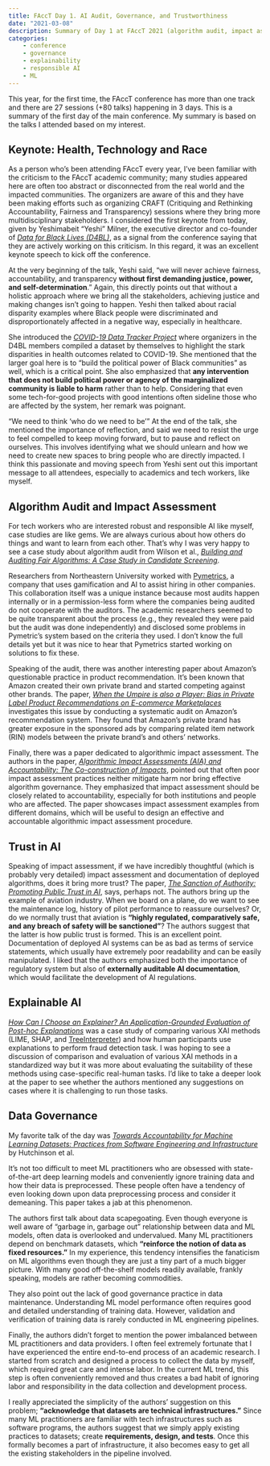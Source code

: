 ```yaml
---
title: FAccT Day 1. AI Audit, Governance, and Trustworthiness
date: "2021-03-08"
description: Summary of Day 1 at FAccT 2021 (algorithm audit, impact assessment, data governance, trust in AI, and explainable AI)
categories: 
    - conference
    - governance
    - explainability
    - responsible AI
    - ML
---
```


This year, for the first time, the FAccT conference has more than one track and there are 27 sessions (+80 talks) happening in 3 days. This is a summary of the first day of the main conference. My summary is based on the talks I attended based on my interest.

## Keynote: Health, Technology and Race

As a person who's been attending FAccT every year, I've been familiar with the criticism to the FAccT academic community; many studies appeared here are often too abstract or disconnected from the real world and the impacted communities. The organizers are aware of this and they have been making efforts such as organizing CRAFT (Critiquing and Rethinking Accountability, Fairness and Transparency) sessions where they bring more multidisciplinary stakeholders. I considered the first keynote from today, given by Yeshimabeit "Yeshi" Milner, the executive director and co-founder of [*Data for Black Lives (D4BL)*](https://d4bl.org/), as a signal from the conference saying that they are actively working on this criticism. In this regard, it was an excellent keynote speech to kick off the conference.

At the very beginning of the talk, Yeshi said, "we will never achieve fairness, accountability, and transparency **without first demanding justice, power, and self-determination**." Again, this directly points out that without a holistic approach where we bring all the stakeholders, achieving justice and making changes isn't going to happen. Yeshi then talked about racial disparity examples where Black people were discriminated and disproportionately affected in a negative way, especially in healthcare.

She introduced the [*COVID-19 Data Tracker Project*](https://d4bl.org/covid19-data) where organizers in the D4BL members compiled a dataset by themselves to highlight the stark disparities in health outcomes related to COVID-19. She mentioned that the larger goal here is to "build the political power of Black communities" as well, which is a critical point. She also emphasized that **any intervention that does not build political power or agency of the marginalized community is liable to harm** rather than to help. Considering that even some tech-for-good projects with good intentions often sideline those who are affected by the system, her remark was poignant.

"We need to think 'who do we need to be'" At the end of the talk, she mentioned the importance of reflection, and said we need to resist the urge to feel compelled to keep moving forward, but to pause and reflect on ourselves. This involves identifying what we should unlearn and how we need to create new spaces to bring people who are directly impacted. I think this passionate and moving speech from Yeshi sent out this important message to all attendees, especially to academics and tech workers, like myself.

## Algorithm Audit and Impact Assessment

For tech workers who are interested robust and responsible AI like myself, case studies are like gems. We are always curious about how others do things and want to learn from each other. That's why I was very happy to see a case study about algorithm audit from Wilson et al., [*Building and Auditing Fair Algorithms: A Case Study in Candidate Screening*](https://dl.acm.org/doi/pdf/10.1145/3442188.3445928).

Researchers from Northeastern University worked with [Pymetrics](https://www.pymetrics.ai/), a company that uses gamification and AI to assist hiring in other companies. This collaboration itself was a unique instance because most audits happen internally or in a permission-less form where the companies being audited do not cooperate with the auditors. The academic researchers seemed to be quite transparent about the process (e.g., they revealed they were paid but the audit was done independently) and disclosed some problems in Pymetric's system based on the criteria they used. I don't know the full details yet but it was nice to hear that Pymetrics started working on solutions to fix these.

Speaking of the audit, there was another interesting paper about Amazon's questionable practice in product recommendation. It's been known that Amazon created their own private brand and started competing against other brands. The paper, [*When the Umpire is also a Player: Bias in Private Label Product Recommendations on E-commerce Marketplaces*](https://dl.acm.org/doi/pdf/10.1145/3442188.3445944) investigates this issue by conducting a systematic audit on Amazon's recommendation system. They found that Amazon's private brand has greater exposure in the sponsored ads by comparing related item network (RIN) models between the private brand's and others' networks.

Finally, there was a paper dedicated to algorithmic impact assessment. The authors in the paper, [*Algorithmic Impact Assessments (AIA) and Accountability: The Co-construction of Impacts*](https://dl.acm.org/doi/pdf/10.1145/3442188.3445935), pointed out that often poor impact assessment practices neither mitigate harm nor bring effective algorithm governance. They emphasized that impact assessment should be closely related to accountability, especially for both institutions and people who are affected. The paper showcases impact assessment examples from different domains, which will be useful to design an effective and accountable algorithmic impact assessment procedure.

## Trust in AI

Speaking of impact assessment, if we have incredibly thoughtful (which is probably very detailed) impact assessment and documentation of deployed algorithms, does it bring more trust? The paper, [*The Sanction of Authority: Promoting Public Trust in AI*](https://dl.acm.org/doi/pdf/10.1145/3442188.3445890), says, perhaps not. The authors bring up the example of aviation industry. When we board on a plane, do we want to see the maintenance log, history of pilot performance to reassure ourselves? Or, do we normally trust that aviation is **"highly regulated, comparatively safe, and any breach of safety will be sanctioned"**? The authors suggest that the latter is how public trust is formed. This is an excellent point. Documentation of deployed AI systems can be as bad as terms of service statements, which usually have extremely poor readability and can be easily manipulated. I liked that the authors emphasized both the importance of regulatory system but also of **externally auditable AI documentation**, which would facilitate the development of AI regulations.

## Explainable AI

[*How Can I Choose an Explainer? An Application-Grounded Evaluation of Post-hoc Explanations*](https://dl.acm.org/doi/pdf/10.1145/3442188.3445941) was a case study of comparing various XAI methods (LIME, SHAP, and [TreeInterpreter](https://github.com/andosa/treeinterpreter)) and how human participants use explanations to perform fraud detection task. I was hoping to see a discussion of comparison and evaluation of various XAI methods in a standardized way but it was more about evaluating the suitability of these methods using case-specific real-human tasks. I'd like to take a deeper look at the paper to see whether the authors mentioned any suggestions on cases where it is challenging to run those tasks.

## Data Governance

My favorite talk of the day was [*Towards Accountability for Machine Learning Datasets: Practices from Software Engineering and Infrastructure*](https://arxiv.org/pdf/2010.13561.pdf) by Hutchinson et al.

It's not too difficult to meet ML practitioners who are obsessed with state-of-the-art deep learning models and conveniently ignore training data and how their data is preprocessed. These people often have a tendency of even looking down upon data preprocessing process and consider it demeaning. This paper takes a jab at this phenomenon.

The authors first talk about data scapegoating. Even though everyone is well aware of "garbage in, garbage out" relationship between data and ML models, often data is overlooked and undervalued. Many ML practitioners depend on benchmark datasets, which **"reinforce the notion of data as fixed resources."** In my experience, this tendency intensifies the fanaticism on ML algorithms even though they are just a tiny part of a much bigger picture. With many good off-the-shelf models readily available, frankly speaking, models are rather becoming commodities.

They also point out the lack of good governance practice in data maintenance. Understanding ML model performance often requires good and detailed understanding of training data. However, validation and verification of training data is rarely conducted in ML engineering pipelines.

Finally, the authors didn't forget to mention the power imbalanced between ML practitioners and data providers. I often feel extremely fortunate that I have experienced the entire end-to-end process of an academic research. I started from scratch and designed a process to collect the data by myself, which required great care and intense labor. In the current ML trend, this step is often conveniently removed and thus creates a bad habit of ignoring labor and responsibility in the data collection and development process.

I really appreciated the simplicity of the authors' suggestion on this problem; **"acknowledge that datasets are technical infrastructures."** Since many ML practitioners are familiar with tech infrastructures such as software programs, the authors suggest that we simply apply existing practices to datasets; create **requirements, design, and tests**. Once this formally becomes a part of infrastructure, it also becomes easy to get all the existing stakeholders in the pipeline involved.
